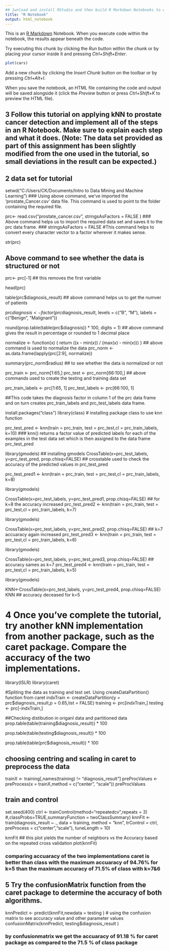 ---
## 1wnload and install RStudio and then build R Markdown Notebooks to execute your code and organize your output into a readable report.
title: "R Notebook" 
output: html_notebook
---

This is an [R Markdown](http://rmarkdown.rstudio.com) Notebook. When you execute code within the notebook, the results appear beneath the code. 

Try executing this chunk by clicking the *Run* button within the chunk or by placing your cursor inside it and pressing *Ctrl+Shift+Enter*. 

```{r}
plot(cars)
```

Add a new chunk by clicking the *Insert Chunk* button on the toolbar or by pressing *Ctrl+Alt+I*.

When you save the notebook, an HTML file containing the code and output will be saved alongside it (click the *Preview* button or press *Ctrl+Shift+K* to preview the HTML file).

## 3 Follow this tutorial on applying kNN to prostate cancer detection and implement all of the steps in an R Notebook. Make sure to explain each step and what it does. (Note: The data set provided as part of this assignment has been slightly modified from the one used in the tutorial, so small deviations in the result can be expected.)

## 2 data set for tutorial
setwd("C:/Users/CK/Documents/Intro to Data Mining and Machine Learning") 
### Using above command, we've imported the 'prostate_Cancer.csv' data file. This command is used to point to the folder containing the required file. 
 
prc<- read.csv("prostate_cancer.csv", stringsAsFactors = FALSE )
### Above command helps us to import the required data set and saves it to the prc data frame.
### stringsAsFactors = FALSE   #This command helps to convert every character vector to a factor wherever it makes sense.

str(prc)

## Above command to see whether the data is structured or not

prc<- prc[-1]
## this removes the first variable

head(prc)

table(prc$diagnosis_result)
## above command helps us to get the numver of patients

prc$diagnosis <- factor(prc$diagnosis_result, levels = c("B", "M"), labels = c("Benign", "Malignant"))

round(prop.table(table(prc$diagnosis)) * 100, digits = 1) 
## above command gives the result in percentage or rounded to 1 decimal place

normalize <- function(x) {
return ((x - min(x)) / (max(x) - min(x))) }
## above command is used to normalize the data
prc_norm <- as.data.frame(lapply(prc[2:9], normalize))

summary(prc_norm$radius)
## to see whether the data is normalized or not

prc_train <- prc_norm[1:65,]
prc_test <- prc_norm[66:100,]
## above commands used to create the testing and training data set

prc_train_labels <- prc[1:65, 1]
prc_test_labels <- prc[66:100, 1] 

##This code takes the diagnosis factor in column 1 of the prc data frame and on turn creates prc_train_labels and prc_test_labels data frame.

install.packages("class")
library(class)
# installing package class to use knn function

prc_test_pred <- knn(train = prc_train, test = prc_test,cl = prc_train_labels, k=10)
### knn() returns a factor value of predicted labels for each of the examples in the test data set which is then assigned to the data frame prc_test_pred

library(gmodels)
## installing gmodels 
CrossTable(x=prc_test_labels, y=prc_test_pred, prop.chisq=FALSE)
## crosstable used to check the accuracy of the predicted values in prc_test_pred

prc_test_pred1 <- knn(train = prc_train, test = prc_test,cl = prc_train_labels, k=8)

library(gmodels)

CrossTable(x=prc_test_labels, y=prc_test_pred1, prop.chisq=FALSE)
## for k=8 the accuracy increased
prc_test_pred2 <- knn(train = prc_train, test = prc_test,cl = prc_train_labels, k=7)

library(gmodels)

CrossTable(x=prc_test_labels, y=prc_test_pred2, prop.chisq=FALSE)
## k=7 accuaracy again increased
prc_test_pred3 <- knn(train = prc_train, test = prc_test,cl = prc_train_labels, k=6)

library(gmodels)

CrossTable(x=prc_test_labels, y=prc_test_pred3, prop.chisq=FALSE)
## accuracy sames as k=7
prc_test_pred4 <- knn(train = prc_train, test = prc_test,cl = prc_train_labels, k=5)

library(gmodels)

KNN<-CrossTable(x=prc_test_labels, y=prc_test_pred4, prop.chisq=FALSE)
KNN
## accuracy deceased for k=5


# 4 Once you've complete the tutorial, try another kNN implementation from another package, such as the caret package. Compare the accuracy of the two implementations.

library(ISLR)
library(caret)

#Spliting the data as training and test set. Using createDataPartition() function from caret
indxTrain <- createDataPartition(y = prc$diagnosis_result,p = 0.65,list = FALSE)
training <- prc[indxTrain,]
testing <- prc[-indxTrain,]

##Checking distibution in origanl data and partitioned data
prop.table(table(training$diagnosis_result)) * 100

prop.table(table(testing$diagnosis_result)) * 100

prop.table(table(prc$diagnosis_result)) * 100

## choosing centring and scaling in caret to preprocess the data
trainX <- training[,names(training) != "diagnosis_result"]
preProcValues <- preProcess(x = trainX,method = c("center", "scale"))
preProcValues

## train and control

set.seed(400)
ctrl <- trainControl(method="repeatedcv",repeats = 3) #,classProbs=TRUE,summaryFunction = twoClassSummary)
knnFit <- train(diagnosis_result ~ ., data = training, method = "knn", trControl = ctrl, preProcess = c("center","scale"), tuneLength = 10)

knnFit
## this plot yields the number of neighbors vs the Accuracy based on the repeated cross validation
plot(knnFit)  

### comparing accuaracy of the two implementations caret is better than class with the maximum accuaracy of 94.76% for k=5 than the maximum accuracy of 71.5% of class with k=7&6

## 5 Try the confusionMatrix function from the caret package to determine the accuracy of both algorithms.
knnPredict <- predict(knnFit,newdata = testing )
# using the confusion matrix to see accuracy value and other parameter values
confusionMatrix(knnPredict, testing$diagnosis_result )

### by confusionmatrix we get the accuaracy of 91.18 % for caret package as compared to the 71.5 % of class package